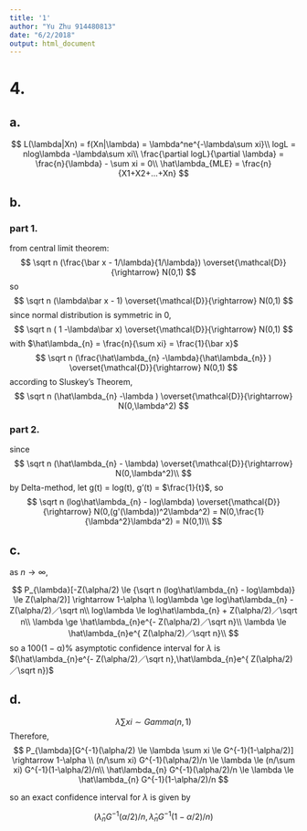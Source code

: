 ```yaml
---
title: '1'
author: "Yu Zhu 914480813"
date: "6/2/2018"
output: html_document
---
```

# 4.
## a.
$$
L(\lambda|Xn) = f(Xn|\lambda) = \lambda^ne^{-\lambda\sum xi}\\
logL = nlog\lambda -\lambda\sum xi\\
\frac{\partial logL}{\partial \lambda} = \frac{n}{\lambda} - \sum xi = 0\\
\hat\lambda_{MLE} = \frac{n}{X1+X2+...+Xn}
$$

## b.
### part 1.
from central limit theorem:
$$
\sqrt n (\frac{\bar x - 1/\lambda}{1/\lambda}) \overset{\mathcal{D}}{\rightarrow} N(0,1)
$$
so
$$
\sqrt n (\lambda\bar x - 1)  \overset{\mathcal{D}}{\rightarrow} N(0,1)
$$
since normal distribution is symmetric in 0,
$$
\sqrt n ( 1 -\lambda\bar x)  \overset{\mathcal{D}}{\rightarrow} N(0,1)
$$
with $\hat\lambda_{n} = \frac{n}{\sum xi} = \frac{1}{\bar x}$
$$
\sqrt n (\frac{\hat\lambda_{n} -\lambda}{\hat\lambda_{n}} )  \overset{\mathcal{D}}{\rightarrow} N(0,1)
$$
according to Sluskey's Theorem,
$$
\sqrt n (\hat\lambda_{n} -\lambda )  \overset{\mathcal{D}}{\rightarrow} N(0,\lambda^2)
$$

### part 2.

since
$$
\sqrt n (\hat\lambda_{n} - \lambda) \overset{\mathcal{D}}{\rightarrow} N(0,\lambda^2)\\
$$
by Delta-method,
let g(t) = log(t),
g'(t) = $\frac{1}{t}$,
so
$$
\sqrt n (log\hat\lambda_{n} - log\lambda) \overset{\mathcal{D}}{\rightarrow} N(0,(g'(\lambda))^2\lambda^2) = N(0,\frac{1}{\lambda^2}\lambda^2) = N(0,1)\\
$$

## c.
as $n \rightarrow \infty$,

$$
P_{\lambda}[-Z(\alpha/2) \le {\sqrt n (log\hat\lambda_{n} - log\lambda)} \le Z(\alpha/2)] \rightarrow  1-\alpha \\
log\lambda \ge log\hat\lambda_{n} - Z(\alpha/2)／\sqrt n\\
log\lambda \le log\hat\lambda_{n} + Z(\alpha/2)／\sqrt n\\
\lambda \ge \hat\lambda_{n}e^{- Z(\alpha/2)／\sqrt n}\\
\lambda \le \hat\lambda_{n}e^{ Z(\alpha/2)／\sqrt n}\\
$$
so a 100(1 − α)% asymptotic confidence interval  for $\lambda$ is $(\hat\lambda_{n}e^{- Z(\alpha/2)／\sqrt n},\hat\lambda_{n}e^{ Z(\alpha/2)／\sqrt n})$

## d.
$$
\lambda \sum xi \sim Gamma(n,1)
$$
Therefore,
$$
P_{\lambda}[G^{-1}(\alpha/2) \le \lambda \sum xi \le G^{-1}(1-\alpha/2)] \rightarrow  1-\alpha \\
(n/\sum xi)  G^{-1}(\alpha/2)/n \le \lambda \le (n/\sum xi)  G^{-1}(1-\alpha/2)/n\\
 \hat\lambda_{n} G^{-1}(\alpha/2)/n \le \lambda \le \hat\lambda_{n} G^{-1}(1-\alpha/2)/n
$$

so an exact confidence interval for $\lambda$ is given by

$$
 (\hat\lambda_{n} G^{-1}(\alpha/2)/n , \hat\lambda_{n} G^{-1}(1-\alpha/2)/n)
$$